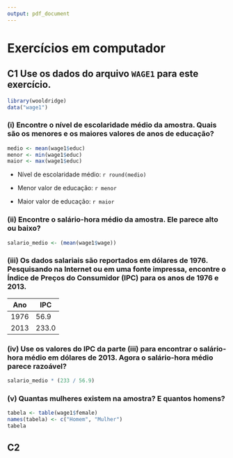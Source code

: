 ```yaml
---
output: pdf_document
---
```


# Exercícios em computador

## C1 Use os dados do arquivo `WAGE1` para este exercício.

```r
library(wooldridge)
data("wage1")
```

### (i) Encontre o nível de escolaridade médio da amostra. Quais são os menores e os maiores valores de anos de educação?

```r
medio <- mean(wage1$educ)
menor <- min(wage1$educ)
maior <- max(wage1$educ)
```

- Nível de escolaridade médio: `r round(medio)`

- Menor valor de educação: `r menor`

- Maior valor de educação: `r maior`

### (ii) Encontre o salário-hora médio da amostra. Ele parece alto ou baixo? 

```r
salario_medio <- (mean(wage1$wage))
```

### (iii) Os dados salariais são reportados em dólares de 1976. Pesquisando na Internet ou em uma fonte impressa, encontre o Índice de Preços do Consumidor (IPC) para os anos de 1976 e 2013.

Ano | IPC
--- | ---
1976 | 56.9
2013 | 233.0

### (iv) Use os valores do IPC da parte (iii) para encontrar o salário-hora médio em dólares de 2013. Agora o salário-hora médio parece razoável?

```r
salario_medio * (233 / 56.9)
```

### (v) Quantas mulheres existem na amostra? E quantos homens?

```r
tabela <- table(wage1$female)
names(tabela) <- c("Homem", "Mulher")
tabela
```

## C2





















